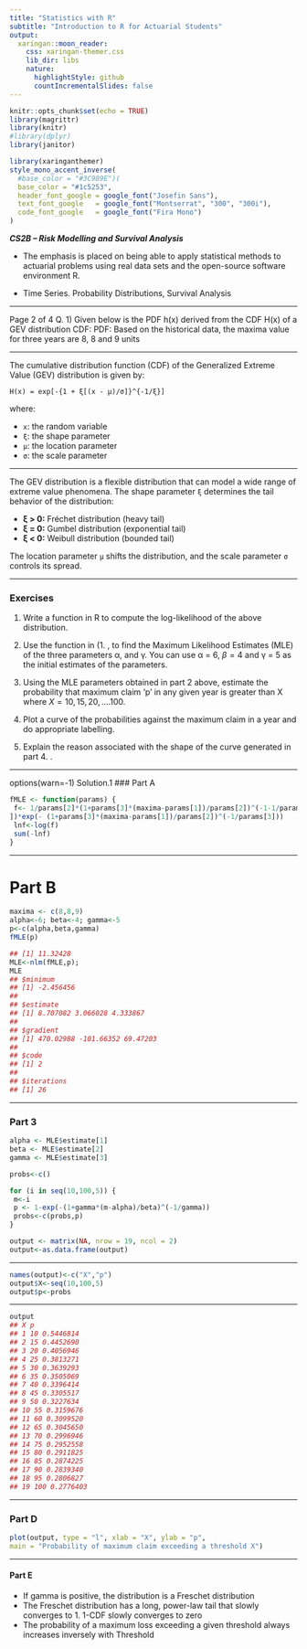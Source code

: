 ```yaml
---
title: "Statistics with R"
subtitle: "Introduction to R for Actuarial Students"
output:
  xaringan::moon_reader:
    css: xaringan-themer.css
    lib_dir: libs
    nature:
      highlightStyle: github
      countIncrementalSlides: false
---
```



```r
knitr::opts_chunk$set(echo = TRUE)
library(magrittr)
library(knitr)
#library(dplyr)
library(janitor)


```

```r
library(xaringanthemer)
style_mono_accent_inverse(
  #base_color = "#3C989E")(
  base_color = "#1c5253",
  header_font_google = google_font("Josefin Sans"),
  text_font_google   = google_font("Montserrat", "300", "300i"),
  code_font_google   = google_font("Fira Mono")
)
```

***CS2B – Risk Modelling and Survival Analysis ***


* The emphasis is placed on being able to apply statistical methods to actuarial problems using real data sets and the open-source software environment R. 

* Time Series. Probability Distributions, Survival Analysis

---

 Page 2 of 4
Q. 1) Given below is the PDF h(x) derived from the CDF H(x) of a GEV distribution
CDF:
PDF:
Based on the historical data, the maxima value for three years are 8, 8 and 9 units

---


The cumulative distribution function (CDF) of the Generalized Extreme Value (GEV) distribution is given by:

```
H(x) = exp[-{1 + ξ[(x - μ)/σ]}^{-1/ξ}]
```

where:

* `x`: the random variable
* `ξ`: the shape parameter
* `μ`: the location parameter
* `σ`: the scale parameter

---


The GEV distribution is a flexible distribution that can model a wide range of extreme value phenomena. The shape parameter `ξ` determines the tail behavior of the distribution:

* **ξ > 0:** Fréchet distribution (heavy tail)
* **ξ = 0:** Gumbel distribution (exponential tail)
* **ξ < 0:** Weibull distribution (bounded tail)

The location parameter `μ` shifts the distribution, and the scale parameter `σ` controls its spread.


---

### Exercises
1.  Write a function in R to compute the log-likelihood of the above distribution.

2.  Use the function in (1. , to find the Maximum Likelihood Estimates (MLE) of the three 
parameters α, \beta and γ. You can use α = 6, $\beta = 4$ and γ = 5 as the initial estimates of the 
parameters. 

3.   Using the MLE parameters obtained in part 2 above, estimate the probability that maximum 
claim ‘p’ in any given year is greater than X where $X = {10, 15, 20,….100}$. 

4.  Plot a curve of the probabilities against the maximum claim in a year and do appropriate 
labelling.

5.  Explain the reason associated with the shape of the curve generated in part 4. .


---


options(warn=-1)
Solution.1
### Part A

```r
fMLE <- function(params) {
 f<- 1/params[2]*(1+params[3]*(maxima-params[1])/params[2])^(-1-1/params[3
])*exp(- (1+params[3]*(maxima-params[1])/params[2])^(-1/params[3]))
 lnf<-log(f)
 sum(-lnf)
}
```
---

# Part B

```r
maxima <- c(8,8,9)
alpha<-6; beta<-4; gamma<-5
p<-c(alpha,beta,gamma)
fMLE(p)
```

```r
## [1] 11.32428
MLE<-nlm(fMLE,p); 
MLE
## $minimum
## [1] -2.456456
## 
## $estimate
## [1] 8.707082 3.066028 4.333867
## 
## $gradient
## [1] 470.02988 -101.66352 69.47203
## 
## $code
## [1] 2
## 
## $iterations
## [1] 26
```

---

### Part 3

```r
alpha <- MLE$estimate[1]
beta <- MLE$estimate[2]
gamma <- MLE$estimate[3]

probs<-c()

for (i in seq(10,100,5)) {
 m<-i
 p <- 1-exp(-(1+gamma*(m-alpha)/beta)^(-1/gamma))
 probs<-c(probs,p)
}

output <- matrix(NA, nrow = 19, ncol = 2)
output<-as.data.frame(output)
```

---

```r

names(output)<-c("X","p")
output$X<-seq(10,100,5)
output$p<-probs
```

---

```r
output
## X p
## 1 10 0.5446814
## 2 15 0.4452690
## 3 20 0.4056946
## 4 25 0.3813271
## 5 30 0.3639293
## 6 35 0.3505069
## 7 40 0.3396414
## 8 45 0.3305517
## 9 50 0.3227634
## 10 55 0.3159676
## 11 60 0.3099520
## 12 65 0.3045650
## 13 70 0.2996946
## 14 75 0.2952558
## 15 80 0.2911825
## 16 85 0.2874225
## 17 90 0.2839340
## 18 95 0.2806827
## 19 100 0.2776403

```


---

### Part D

```r
plot(output, type = "l", xlab = "X", ylab = "p", 
main = "Probability of maximum claim exceeding a threshold X")
```

---

####  Part E

* If gamma is positive, the distribution is a Freschet distribution
* The Freschet distribution has a long, power-law tail that slowly converges 
to 1. 1-CDF slowly converges to zero
* The probability of a maximum loss exceeding a given threshold always 
increases inversely with Threshold


